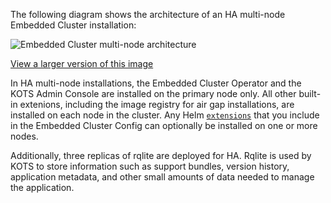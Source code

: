 The following diagram shows the architecture of an HA multi-node Embedded Cluster installation:

![Embedded Cluster multi-node architecture](/images/embedded-architecture-multi-node-ha.png)

[View a larger version of this image](/images/embedded-architecture-multi-node-ha.png)

In HA multi-node installations, the Embedded Cluster Operator and the KOTS Admin Console are installed on the primary node only. All other built-in extenions, including the image registry for air gap installations, are installed on each node in the cluster. Any Helm [`extensions`](/reference/embedded-config#extensions) that you include in the Embedded Cluster Config can optionally be installed on one or more nodes. 

Additionally, three replicas of rqlite are deployed for HA. Rqlite is used by KOTS to store information such as support bundles, version history, application metadata, and other small amounts of data needed to manage the application.